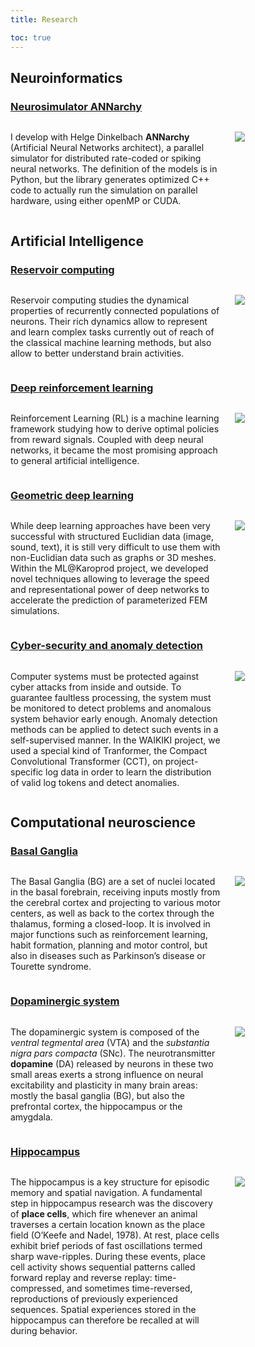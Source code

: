```yaml
---
title: Research

toc: true
---
```


## Neuroinformatics

### [Neurosimulator ANNarchy](research/annarchy.qmd)

::: {.columns}
::: {.column width=70%}


I develop with Helge Dinkelbach **ANNarchy** (Artificial Neural Networks architect), a parallel simulator for distributed rate-coded or spiking neural networks. The definition of the models is in Python, but the library generates optimized C++ code to actually run the simulation on parallel hardware, using either openMP or CUDA.
::: 
::: {.column width=30%}
![](img/annarchy.svg)
:::
:::


## Artificial Intelligence

### [Reservoir computing](research/reservoircomputing.qmd)

::: {.columns}
::: {.column width=70%}


Reservoir computing studies the dynamical properties of recurrently connected populations of neurons. Their rich dynamics allow to represent and learn complex tasks currently out of reach of the classical machine learning methods, but also allow to better understand brain activities.
::: 
::: {.column width=30%}
![](img/rc.png)
:::
:::

### [Deep reinforcement learning](research/reinforcementlearning.qmd)

::: {.columns}
::: {.column width=70%}


Reinforcement Learning (RL) is a machine learning framework studying how to derive optimal policies from reward signals. Coupled with deep neural networks, it became the most promising approach to general artificial intelligence.

::: 
::: {.column width=30%}
![](img/ERM.png)
:::
:::

### [Geometric deep learning](research/geometricdeeplearning.qmd)

::: {.columns}
::: {.column width=70%}

While deep learning approaches have been very successful with structured Euclidian data (image, sound, text), it is still very difficult to use them with non-Euclidian data such as graphs or 3D meshes. Within the ML@Karoprod project, we developed novel techniques allowing to leverage the speed and representational power of deep networks to accelerate the prediction of parameterized FEM simulations.

::: 
::: {.column width=30%}
![](img/mesh-karoprod.png)
:::
:::



### [Cyber-security and anomaly detection](research/cybersecurity.qmd)

::: {.columns}
::: {.column width=70%}

Computer systems must be protected against cyber attacks from inside and outside. To guarantee faultless processing, the  system must be monitored to detect problems and anomalous system behavior early enough. Anomaly detection methods can be applied to detect such events in a self-supervised manner. In the WAIKIKI project, we used a special kind of Tranformer, the Compact Convolutional Transformer (CCT), on project-specific log data in order to learn the distribution of valid log tokens and detect anomalies.

::: 
::: {.column width=30%}
![](img/cct-base.jpg)
:::
:::


## Computational neuroscience

### [Basal Ganglia](research/basalganglia.qmd)

::: {.columns}
::: {.column width=70%}


The Basal Ganglia (BG) are a set of nuclei located in the basal forebrain, receiving inputs mostly from the cerebral cortex and projecting to various motor centers, as well as back to the cortex through the thalamus, forming a closed-loop. It is involved in major functions such as reinforcement learning, habit formation, planning and motor control, but also in diseases such as Parkinson's disease or Tourette syndrome.
::: 
::: {.column width=30%}
![](img/basalganglia.png)
:::
:::


### [Dopaminergic system](research/dopamine.qmd)

::: {.columns}
::: {.column width=70%}

The dopaminergic system is composed of the *ventral tegmental area* (VTA) and the *substantia nigra pars compacta* (SNc). The neurotransmitter **dopamine** (DA) released by neurons in these two small areas exerts a strong influence on neural excitability and plasticity in many brain areas: mostly the basal ganglia (BG), but also the prefrontal cortex, the hippocampus or the amygdala.
::: 
::: {.column width=30%}
![](img/dopamine.jpg)
:::
:::

### [Hippocampus](research/hippocampus.qmd)

::: {.columns}
::: {.column width=70%}


The hippocampus is a key structure for episodic memory and spatial navigation. A fundamental step in hippocampus research was the discovery of **place cells**, which fire whenever an animal traverses a certain location known as the place field (O'Keefe and Nadel, 1978). At rest, place cells exhibit brief periods of fast oscillations termed sharp wave-ripples. During these events, place cell activity shows sequential patterns called forward replay and reverse replay: time-compressed, and sometimes time-reversed, reproductions of previously experienced sequences. Spatial experiences stored in the hippocampus can therefore be recalled at will during behavior.
::: 
::: {.column width=30%}
![](img/hippocampus.png)
:::
:::